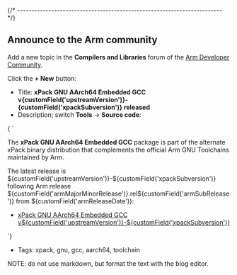 


{/* ------------------------------------------------------------------------ */}

## Announce to the Arm community

Add a new topic in the **Compilers and Libraries** forum of the
[Arm Developer Community](https://community.arm.com/support-forums/f/compilers-and-libraries-forum).

Click the **+ New** button:

- Title: **xPack GNU AArch64 Embedded GCC v{customField('upstreamVersion')}-{customField('xpackSubversion')} released**
- Description; switch **Tools** -> **Source code**:

<CodeBlock language="html"> {
`<p>The <strong>xPack GNU AArch64 Embedded GCC</strong> package is part of the alternate xPack binary distribution that complements the official Arm GNU Toolchains maintained by Arm.</p>
<p>The latest release is ${customField('upstreamVersion')}-${customField('xpackSubversion')} following Arm release ${customField('armMajorMinorRelease')}.rel${customField('armSubRelease')} from ${customField('armReleaseDate')}:</p>
<ul>
<li><a href="https://github.com/xpack-dev-tools/aarch64-none-elf-gcc-xpack/releases/tag/v${customField('upstreamVersion')}-${customField('xpackSubversion')}/" rel="noopener noreferrer" target="_blank">xPack GNU AArch64 Embedded GCC v${customField('upstreamVersion')}-${customField('xpackSubversion')}</a></li>
</ul>
`} </CodeBlock>

- Tags: xpack, gnu, gcc, aarch64, toolchain

NOTE: do not use markdown, but format the text with the blog editor.
